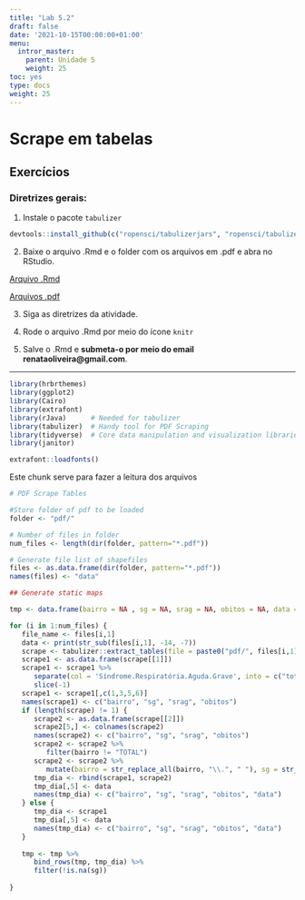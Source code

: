 ```yaml
---
title: "Lab 5.2"
draft: false
date: '2021-10-15T00:00:00+01:00'
menu:
  intror_master:
    parent: Unidade 5
    weight: 25
toc: yes
type: docs
weight: 25
---
```


# Scrape em tabelas

## Exercícios

### **Diretrizes gerais:**

1. Instale o pacote `tabulizer`

```r
devtools::install_github(c("ropensci/tabulizerjars", "ropensci/tabulizer"))
```


2. Baixe o arquivo .Rmd e o folder com os arquivos em .pdf e abra no RStudio. 

[Arquivo .Rmd](https://www.dropbox.com/s/3eryvmh6fx7hszg/tabulizer.Rmd?dl=0)

[Arquivos .pdf](https://www.dropbox.com/sh/06oe1s96w2d4qhp/AABretq0u92RGeuPmekbbWXva?dl=0)

3. Siga as diretrizes da atividade. 

4. Rode o arquivo .Rmd por meio do ícone `knitr` 

5. Salve o .Rmd e **submeta-o por meio do email renataoliveira@gmail.com**. 

<hr></hr>

```r
library(hrbrthemes)
library(ggplot2)
library(Cairo)
library(extrafont)
library(rJava)      # Needed for tabulizer
library(tabulizer)  # Handy tool for PDF Scraping
library(tidyverse)  # Core data manipulation and visualization libraries
library(janitor)

extrafont::loadfonts()
```

Este chunk serve para fazer a leitura dos arquivos

```r
# PDF Scrape Tables

#Store folder of pdf to be loaded
folder <- "pdf/"

# Number of files in folder
num_files <- length(dir(folder, pattern="*.pdf"))

# Generate file list of shapefiles
files <- as.data.frame(dir(folder, pattern="*.pdf"))
names(files) <- "data"

## Generate static maps 

tmp <- data.frame(bairro = NA , sg = NA, srag = NA, obitos = NA, data = NA)

for (i in 1:num_files) {
   file_name <- files[i,1]
   data <- print(str_sub(files[i,1], -14, -7))
   scrape <- tabulizer::extract_tables(file = paste0("pdf/", files[i,1]), output = "data.frame", page = 2, guess = TRUE, method = "stream")
   scrape1 <- as.data.frame(scrape[[1]])
   scrape1 <- scrape1 %>% 
      separate(col = 'Síndrome.Respiratória.Aguda.Grave', into = c("total de casos", "óbitos"), sep = ' ') %>% 
      slice(-1)
   scrape1 <- scrape1[,c(1,3,5,6)] 
   names(scrape1) <- c("bairro", "sg", "srag", "obitos")
   if (length(scrape) != 1) {
      scrape2 <- as.data.frame(scrape[[2]])
      scrape2[5,] <- colnames(scrape2)
      names(scrape2) <- c("bairro", "sg", "srag", "obitos")
      scrape2 <- scrape2 %>% 
         filter(bairro != "TOTAL") 
      scrape2 <- scrape2 %>% 
         mutate(bairro = str_replace_all(bairro, "\\.", " "), sg = str_replace(sg, "X", ""), srag = str_replace(srag, "X", ""), obitos = str_replace(obitos, "X", ""))
      tmp_dia <- rbind(scrape1, scrape2)
      tmp_dia[,5] <- data
      names(tmp_dia) <- c("bairro", "sg", "srag", "obitos", "data")
   } else {
      tmp_dia <- scrape1
      tmp_dia[,5] <- data
      names(tmp_dia) <- c("bairro", "sg", "srag", "obitos", "data")
   }   
   
   tmp <- tmp %>% 
      bind_rows(tmp, tmp_dia) %>% 
      filter(!is.na(sg))
   
}

```
